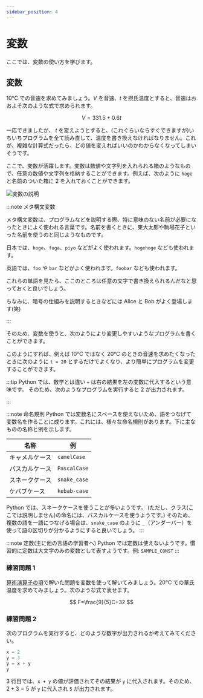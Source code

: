 ```yaml
---
sidebar_position: 4
---
```



# 変数

ここでは、変数の使い方を学びます。

## 変数

10°C での音速を求めてみましょう。$V$ を音速、$t$ を摂氏温度とすると、音速はおおよそ次のような式で求められます。

$$
V=331.5+0.6t
$$

<ViewSource path="/variables/sound_velocity.ipynb" />

一応できましたが、 $t$ を変えようとすると、(これぐらいならすぐできますが)いちいちプログラムを全て読み直して、温度を書き換えなければなりません。これが、複雑な計算式だったら、どの値を変えればいいのかわからなくなってしまいそうです。

ここで、変数が活躍します。変数は数値や文字列を入れられる箱のようなもので、任意の数値や文字列を格納することができます。例えば、次のように `hoge` と名前のついた箱に $2$ を入れておくことができます。

![変数の説明](variable.drawio.svg)

:::note メタ構文変数

メタ構文変数は、プログラムなどを説明する際、特に意味のない名前が必要になったときによく使われる言葉です。名前を書くときに、東大太郎や駒場花子といった名前を使うのと同じようなものです。

日本では、`hoge`、`fuga`、`piyo` などがよく使われます。`hogehoge` なども使われます。

英語では、`foo` や `bar` などがよく使われます。`foobar` なども使われます。

これらの単語を見たら、ここのところは任意の文字で書き換えられるんだなと思っておくと良いでしょう。

ちなみに、暗号の仕組みを説明するときなどには Alice と Bob がよく登場します(笑)

:::

そのため、変数を使うと、次のようにより変更しやすいようなプログラムを書くことができます。

<ViewSource path="/variables/sound_velocity_revised.ipynb" />

このようにすれば、例えば 10°C ではなく 20°C のときの音速を求めたくなったときに次のように `t = 20` とするだけでよくなり、より簡単にプログラムを変更することができます。

<ViewSource path="/variables/sound_velocity_revised_20degree.ipynb" />

:::tip
Python では、数学とは違い `=` は右の結果を左の変数に代入するという意味です。
そのため、次のようなプログラムを実行すると 2 が出力されます。

<ViewSource path="/variables/substitution.ipynb" />
:::

:::note 命名規則
Python では変数名にスペースを使えないため、語をつなげて変数名を作ることに成ります。これには、様々な命名規則があります。下に主なものの名称と例を示します。

| 名称           | 例           |
| -------------- | ------------ |
| キャメルケース | `camelCase`  |
| パスカルケース | `PascalCase` |
| スネークケース | `snake_case` |
| ケバブケース   | `kebab-case` |

Python では、スネークケースを使うことが多いようです。
(ただし、クラス(ここでは説明しません)の命名には、パスカルケースを使うようです。)
そのため、複数の語を一語につなげる場合は、`snake_case` のように `_`（アンダーバー）を使って語の区切りが分かるようにすると良いでしょう。
:::

:::note 定数(主に他の言語の学習者へ)
Python では定数は使えないようです。慣習的に定数は大文字のみの変数として表すようです。例: `SAMPLE_CONST`
:::

### 練習問題 1

[算術演算子の項](./../expressions/#問題)で解いた問題を変数を使って解いてみましょう。20°C での華氏温度を求めてみましょう。次のような式で表せます。

$$
F=\frac{9}{5}C+32
$$

<Answer>
  <ViewSource path="/variables/to_fahrenheit.ipynb" />
</Answer>

### 練習問題 2

次のプログラムを実行すると、どのような数字が出力されるか考えてみてください。

```python
x = 2
y = 3
y = x + y
y
```

<Answer>

3 行目では、`x + y` の値が評価されてその結果が `y` に代入されます。そのため、$2+3=5$ が `y` に代入され `5` が出力されます。

  <ViewSource path="/variables/substitution_practice.ipynb"/>
</Answer>
